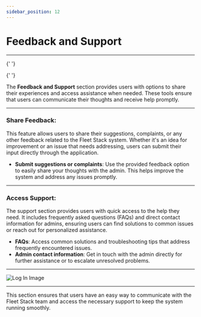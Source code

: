 ```yaml
---
sidebar_position: 12
---
```


# Feedback and Support

---


<Head>
  <meta charSet="UTF-8" />
  <meta name="viewport" content="width=device-width, initial-scale=1.0" />
  <title>Fleet Stack Feedback and Support</title>
  <meta name="description" content="Learn how to share feedback and access support in Fleet Stack, ensuring smooth operations and effective communication with the support team." />
  <meta name="keywords" content="Fleet Stack, feedback, support, user assistance, FAQs, contact admin" />
  <meta name="author" content="Fleet Stack Team" />
  <meta name="robots" content="index, follow" />
  <link rel="canonical" href="https://docs.fleetstackglobal.com/mobile-application/Feedback-and-Support/" />
  
  <!-- Open Graph Metadata for social sharing -->
  <meta property="og:title" content="Fleet Stack Feedback and Support" />
  <meta property="og:description" content="Learn how to share feedback and access support in Fleet Stack, ensuring smooth operations and effective communication with the support team." />
  <meta property="og:type" content="article" />
  <meta property="og:url" content="https://docs.fleetstackglobal.com/mobile-application/Feedback-and-Support/" />
  <meta property="og:image" content="https://docs.fleetstackglobal.com/assets/guide-images/Feedback.png" />
  
  <!-- Twitter Card Metadata -->
  <meta name="twitter:card" content="summary_large_image" />
  <meta name="twitter:title" content="Fleet Stack Feedback and Support" />
  <meta name="twitter:description" content="Learn how to share feedback and access support in Fleet Stack, ensuring smooth operations and effective communication with the support team." />
  <meta name="twitter:image" content="https://docs.fleetstackglobal.com/assets/guide-images/Feedback.png" />

  <!-- Schema.org JSON-LD Markup -->

{' '}

<script type="application/ld+json">
  {`
      {
        "@context": "https://schema.org",
        "@type": "TechArticle",
        "mainEntityOfPage": {
          "@type": "WebPage",
          "@id": "https://docs.fleetstackglobal.com/mobile-application/Feedback-and-Support/"
        },
        "headline": "Fleet Stack Feedback and Support",
        "description": "Learn how to share feedback and access support in Fleet Stack, ensuring smooth operations and effective communication with the support team.",
        "image": "https://docs.fleetstackglobal.com/assets/guide-images/Feedback.png",
        "author": {
          "@type": "Organization",
          "name": "Fleet Stack"
        },
        "publisher": {
          "@type": "Organization",
          "name": "Fleet Stack",
          "logo": {
            "@type": "ImageObject",
            "url": "https://fleetstackglobal.com"
          }
        }
      }
    `}
</script>

  <!-- Q&A Schema -->

{' '}

<script type="application/ld+json">
  {`
      {
        "@context": "https://schema.org",
        "@type": "QAPage",
        "mainEntity": [
          {
            "@type": "Question",
            "name": "How can I share feedback in Fleet Stack?",
            "acceptedAnswer": {
              "@type": "Answer",
              "text": "Use the provided feedback option to submit suggestions, complaints, or any other feedback directly through the application."
            }
          },
          {
            "@type": "Question",
            "name": "What support options are available in Fleet Stack?",
            "acceptedAnswer": {
              "@type": "Answer",
              "text": "The support section includes FAQs for common solutions and troubleshooting tips, as well as direct contact information for admins."
            }
          },
          {
            "@type": "Question",
            "name": "How do I access the FAQs in Fleet Stack?",
            "acceptedAnswer": {
              "@type": "Answer",
              "text": "Access the FAQs through the support section to find solutions to frequently encountered issues."
            }
          },
          {
            "@type": "Question",
            "name": "How can I contact the admin for further assistance?",
            "acceptedAnswer": {
              "@type": "Answer",
              "text": "Use the admin contact information provided in the support section to get in touch for personalized assistance or to escalate unresolved problems."
            }
          }
        ]
      }
    `}
</script>

</Head>

The **Feedback and Support** section provides users with options to share their experiences and access assistance when needed. These tools ensure that users can communicate their thoughts and receive help promptly.

---

### **Share Feedback**:

This feature allows users to share their suggestions, complaints, or any other feedback related to the Fleet Stack system. Whether it's an idea for improvement or an issue that needs addressing, users can submit their input directly through the application.

- **Submit suggestions or complaints**: Use the provided feedback option to easily share your thoughts with the admin. This helps improve the system and address any issues promptly.

---

### **Access Support**:

The support section provides users with quick access to the help they need. It includes frequently asked questions (FAQs) and direct contact information for admins, ensuring users can find solutions to common issues or reach out for personalized assistance.

- **FAQs**: Access common solutions and troubleshooting tips that address frequently encountered issues.
- **Admin contact information**: Get in touch with the admin directly for further assistance or to escalate unresolved problems.

---

<div
  style={{
    display: 'flex',
    justifyContent: 'center',
    alignItems: 'center',
    height: '500px',
  }}
>
  <img
    src="/assets/guide-images/Feedback.png"
    alt="Log In Image"
    style={{
      width: '250px',
      border: '1px solid #ccc',
      borderRadius: '8px',
      boxShadow: '0 4px 6px rgba(0, 0, 0, 0.1)',
    }}
  />
</div>

---

This section ensures that users have an easy way to communicate with the Fleet Stack team and access the necessary support to keep the system running smoothly.
